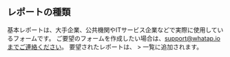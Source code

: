 ## レポートの種類

基本レポートは、大手企業、公共機関やITサービス企業などで実際に使用しているフォームです。 ご要望のフォームを作成したい場合は、support@whatap.ioまでご連絡ください。 要望されたレポートは、<Cmdname sid="side_reportStat" className="uitext" /> > <Cmdname sid="side_report" className="uitext" />一覧に追加されます。

